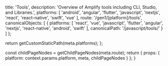 
  title: 'Tools',
  description: 'Overview of Amplify tools including CLI, Studio, and Libraries.',
  platforms: [
    'android',
    'angular',
    'flutter',
    'javascript',
    'nextjs',
    'react',
    'react-native',
    'swift',
    'vue'
  ],
  route: '/gen1/[platform]/tools',
  canonicalObjects: [
    {
      platforms: [
        'react',
        'vue',
        'javascript',
        'flutter',
        'angular',
        'nextjs',
        'react-native',
        'android',
        'swift'
      ],
      canonicalPath: '/javascript/tools/'
    }
  ]
};

  return getCustomStaticPath(meta.platforms);
};

  const childPageNodes = getChildPageNodes(meta.route);
  return {
    props: {
      platform: context.params.platform,
      meta,
      childPageNodes
    }
  };
}

<Overview childPageNodes={props.childPageNodes} />
